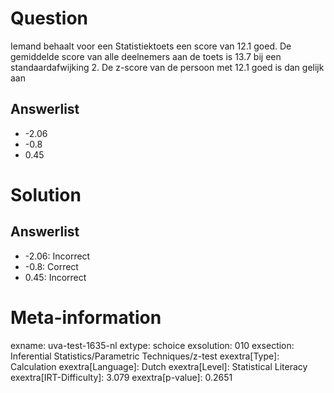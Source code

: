 Question
========

Iemand behaalt voor een Statistiektoets een score van 12.1 goed. De
gemiddelde score van alle deelnemers aan de toets is 13.7 bij een
standaardafwijking 2. De z-score van de persoon met 12.1 goed is dan
gelijk aan

Answerlist
----------

* -2.06
* -0.8
* 0.45

Solution
========

Answerlist
----------

* -2.06: Incorrect
* -0.8: Correct
* 0.45: Incorrect

Meta-information
================
exname: uva-test-1635-nl
extype: schoice
exsolution: 010
exsection: Inferential Statistics/Parametric Techniques/z-test
exextra[Type]: Calculation
exextra[Language]: Dutch
exextra[Level]: Statistical Literacy
exextra[IRT-Difficulty]: 3.079
exextra[p-value]: 0.2651
